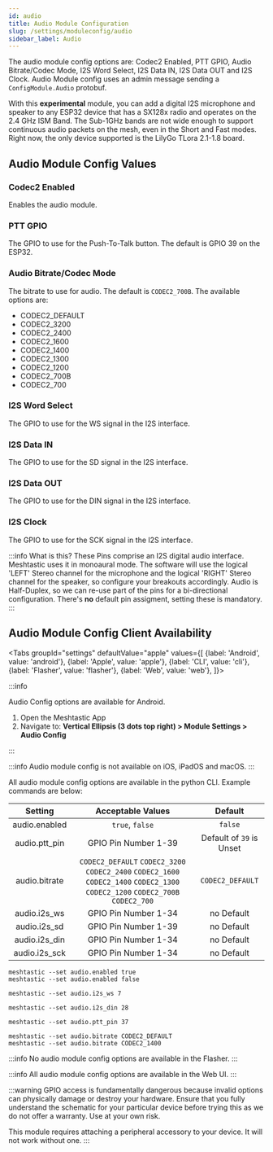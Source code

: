 ```yaml
---
id: audio
title: Audio Module Configuration
slug: /settings/moduleconfig/audio
sidebar_label: Audio
---
```



The audio module config options are: Codec2 Enabled, PTT GPIO, Audio Bitrate/Codec Mode, I2S Word Select, I2S Data IN, I2S Data OUT and I2S Clock. Audio Module config uses an admin message sending a `ConfigModule.Audio` protobuf.

With this **experimental** module, you can add a digital I2S microphone and speaker to any ESP32 device that has a SX128x radio and operates on the 2.4 GHz ISM Band. The Sub-1GHz bands are not wide enough to support continuous audio packets on the mesh, even in the Short and Fast modes. Right now, the only device supported is the LilyGo TLora 2.1-1.8 board.

## Audio Module Config Values

### Codec2 Enabled

Enables the audio module.

### PTT GPIO

The GPIO to use for the Push-To-Talk button. The default is GPIO 39 on the ESP32.

### Audio Bitrate/Codec Mode

The bitrate to use for audio. The default is `CODEC2_700B`. The available options are:

  * CODEC2_DEFAULT
  * CODEC2_3200
  * CODEC2_2400
  * CODEC2_1600
  * CODEC2_1400
  * CODEC2_1300
  * CODEC2_1200
  * CODEC2_700B
  * CODEC2_700

### I2S Word Select

The GPIO to use for the WS signal in the I2S interface.

### I2S Data IN

The GPIO to use for the SD signal in the I2S interface.

### I2S Data OUT

The GPIO to use for the DIN signal in the I2S interface.

### I2S Clock

The GPIO to use for the SCK signal in the I2S interface.

:::info What is this?
These Pins comprise an I2S digital audio interface. Meshtastic uses it in monoaural mode. The software will use the logical 'LEFT' Stereo channel for the microphone and the logical 'RIGHT' Stereo channel for the speaker, so configure your breakouts accordingly. Audio is Half-Duplex, so we can re-use part of the pins for a bi-directional configuration. There's __no__ default pin assigment, setting these is mandatory.
:::

## Audio Module Config Client Availability

<Tabs
groupId="settings"
defaultValue="apple"
values={[
{label: 'Android', value: 'android'},
{label: 'Apple', value: 'apple'},
{label: 'CLI', value: 'cli'},
{label: 'Flasher', value: 'flasher'},
{label: 'Web', value: 'web'},
]}>
<TabItem value="android">

:::info

Audio Config options are available for Android.

1. Open the Meshtastic App
2. Navigate to: **Vertical Ellipsis (3 dots top right) > Module Settings > Audio Config**

:::

</TabItem>
<TabItem value="apple">

:::info
Audio module config is not available on iOS, iPadOS and macOS.
:::

</TabItem>
<TabItem value="cli">

All audio module config options are available in the python CLI. Example commands are below:

|        Setting        |  Acceptable Values  | Default |
| :-------------------: | :-----------------: | :-----: |
| audio.enabled |   `true`, `false`   | `false` |
| audio.ptt_pin    |  GPIO Pin Number 1-39   |  Default of `39` is Unset  |
| audio.bitrate    | `CODEC2_DEFAULT` `CODEC2_3200` `CODEC2_2400` `CODEC2_1600` `CODEC2_1400` `CODEC2_1300` `CODEC2_1200` `CODEC2_700B` `CODEC2_700` |  `CODEC2_DEFAULT`  |
| audio.i2s_ws |  GPIO Pin Number 1-34   | no Default  |
| audio.i2s_sd |  GPIO Pin Number 1-39   | no Default   |
| audio.i2s_din |  GPIO Pin Number 1-34   | no Default   |
| audio.i2s_sck |  GPIO Pin Number 1-34   | no Default  |


```shell title="Enable / Disable Module"
meshtastic --set audio.enabled true
meshtastic --set audio.enabled false
```

```shell title="Set WS to GPIO pin number 7"
meshtastic --set audio.i2s_ws 7
```

```shell title="Set DIN to GPIO pin number 28"
meshtastic --set audio.i2s_din 28
```

```shell title="Set PTT to GPIO pin number 37"
meshtastic --set audio.ptt_pin 37
```

```shell title="Set Codec Bitrate"
meshtastic --set audio.bitrate CODEC2_DEFAULT
meshtastic --set audio.bitrate CODEC2_1400
```

</TabItem>
<TabItem value="flasher">

:::info
No audio module config options are available in the Flasher.
:::

  </TabItem>
  <TabItem value="web">

:::info
All audio module config options are available in the Web UI.
:::
    
  </TabItem>
</Tabs>

:::warning
GPIO access is fundamentally dangerous because invalid options can physically damage or destroy your hardware. Ensure that you fully understand the schematic for your particular device before trying this as we do not offer a warranty. Use at your own risk.

This module requires attaching a peripheral accessory to your device. It will not work without one.
:::
